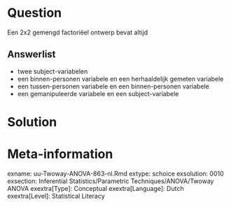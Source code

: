 
Question
========
  
Een 2x2 gemengd factoriëel ontwerp bevat altijd 
  
Answerlist
----------
* twee subject-variabelen 
* een binnen-personen variabele en een herhaaldelijk gemeten variabele 
* een tussen-personen variabele en een binnen-personen variabele 
* een gemanipuleerde variabele en een subject-variabele 


Solution
========
  



Meta-information
================
exname: uu-Twoway-ANOVA-863-nl.Rmd
extype: schoice
exsolution: 0010
exsection: Inferential Statistics/Parametric Techniques/ANOVA/Twoway ANOVA
exextra[Type]: Conceptual
exextra[Language]: Dutch
exextra[Level]: Statistical Literacy
